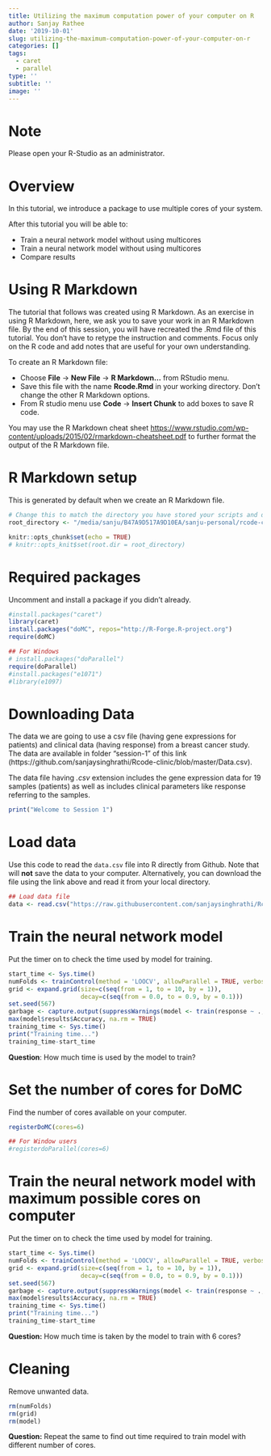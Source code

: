 ```yaml
---
title: Utilizing the maximum computation power of your computer on R
author: Sanjay Rathee
date: '2019-10-01'
slug: utilizing-the-maximum-computation-power-of-your-computer-on-r
categories: []
tags:
  - caret
  - parallel
type: ''
subtitle: ''
image: ''
---
```

# Note

Please open your R-Studio as an administrator.

# Overview

In this tutorial, we introduce a package to use multiple cores of your system.

After this tutorial you will be able to:

*  Train a neural network model without using multicores
*  Train a neural network model without using multicores
*  Compare results


# Using R Markdown

The tutorial that follows was created using R Markdown. As an exercise in using R Markdown, here, we ask you to save your work in an R Markdown file. By the end of this session, you will have recreated the .Rmd file of this tutorial. You don't have to retype the instruction and comments. Focus only on the R code and add notes that are useful for your own understanding.

To create an R Markdown file:

* Choose **File** -> **New File** -> **R Markdown...** from RStudio menu.
* Save this file with the name **Rcode.Rmd** in your working directory. Don't change the other R Markdown options.
* From R studio menu use **Code** -> **Insert Chunk** to add boxes to save R code.

You may use the R Markdown cheat sheet [https://www.rstudio.com/wp-content/uploads/2015/02/rmarkdown-cheatsheet.pdf](https://www.rstudio.com/wp-content/uploads/2015/02/rmarkdown-cheatsheet.pdf) to further format the output of the R Markdown file.


# R Markdown setup

This is generated by default when we create an R Markdown file. 

```r

# Change this to match the directory you have stored your scripts and data
root_directory <- "/media/sanju/B47A9D517A9D10EA/sanju-personal/rcode-clinic/rcode"

knitr::opts_chunk$set(echo = TRUE)
# knitr::opts_knit$set(root.dir = root_directory)

```

# Required packages

Uncomment and install a package if you didn't already.

```r

#install.packages("caret")
library(caret)
install.packages("doMC", repos="http://R-Forge.R-project.org")
require(doMC)

## For Windows
# install.packages("doParallel")
require(doParallel)
#install.packages("e1071")
#library(e1097)
```

# Downloading Data

The data we are going to use a csv file (having gene expressions for patients) and clinical data (having response) from a breast cancer study. The data are available in folder "session-1" of this link (https://github.com/sanjaysinghrathi/Rcode-clinic/blob/master/Data.csv).

The data file  having *.csv* extension includes the gene expression data for 19 samples (patients) as well as includes clinical parameters like response referring to the samples.

```r

print("Welcome to Session 1")

```


# Load data 

Use this code to read the `data.csv` file into R directly from Github. Note that will **not** save the data to your computer. Alternatively, you can download the file using the link above and read it from your local directory. 
```r

## Load data file
data <- read.csv("https://raw.githubusercontent.com/sanjaysinghrathi/Rcode-clinic/master/Data.csv", header = TRUE, row.names = 1)

```

# Train the neural network model
 Put the timer on to check the time used by model for training.

```r
start_time <- Sys.time()
numFolds <- trainControl(method = 'LOOCV', allowParallel = TRUE, verbose=TRUE , search = "grid")
grid <- expand.grid(size=c(seq(from = 1, to = 10, by = 1)),
                    decay=c(seq(from = 0.0, to = 0.9, by = 0.1)))
set.seed(567)
garbage <- capture.output(suppressWarnings(model <- train(response ~ ., data, method='nnet', trace = FALSE, preProcess = c('center', 'scale'), metric="Accuracy", trControl = numFolds, linout=FALSE, tuneGrid=grid)))
max(model$results$Accuracy, na.rm = TRUE)
training_time <- Sys.time()
print("Training time...")
training_time-start_time

```

**Question**: How much time is used by the model to train?


# Set the number of cores for DoMC

 Find the number of cores available on your computer.
 
```r
registerDoMC(cores=6)

## For Window users
#registerdoParallel(cores=6)
```


# Train the neural network model with maximum possible cores on computer

 Put the timer on to check the time used by model for training.

```r

start_time <- Sys.time()
numFolds <- trainControl(method = 'LOOCV', allowParallel = TRUE, verbose=TRUE , search = "grid")
grid <- expand.grid(size=c(seq(from = 1, to = 10, by = 1)),
                    decay=c(seq(from = 0.0, to = 0.9, by = 0.1)))
set.seed(567)
garbage <- capture.output(suppressWarnings(model <- train(response ~ ., data, method='nnet', trace = FALSE, preProcess = c('center', 'scale'), metric="Accuracy", trControl = numFolds, linout=FALSE, tuneGrid=grid)))
max(model$results$Accuracy, na.rm = TRUE)
training_time <- Sys.time()
print("Training time...")
training_time-start_time

```
**Question:** How much time is taken by the model to train with 6 cores?

# Cleaning 

Remove unwanted data. 

```r
rm(numFolds)
rm(grid)
rm(model)
```

**Question:** Repeat the same to find out time required to train model with different number of cores. 

